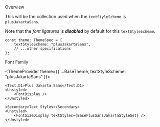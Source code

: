 
<Meta title="General/Text/PlusSansJakarta Style" />

<Title>Plus Jakarta Sans Style</Title>

<Secondary>Overview</Secondary>

This will be the collection used when the `textStyleScheme` is `plusJakartaSans`.

Note that the _font ligatures_ is **_disabled_** by default for this `textStyleScheme`.

```tsx
const theme: ThemeSpec = {
    textStyleScheme: "plusJakartaSans",
    // ...other specifications
};
```

<Secondary>Font Family</Secondary>

<ThemeProvider theme={{ ...BaseTheme, textStyleScheme: "plusJakartaSans" }}>

    <Text.D1>Plus Jakarta Sans</Text.D1>
    <Unstyled>
        <FontDisplay />
    </Unstyled>

    <Secondary>Text Styles</Secondary>
    <Unstyled>
        <FontSizeDisplay textStyles={BasePlusSansJakartaStyleSet} />
    </Unstyled>

</ThemeProvider>
